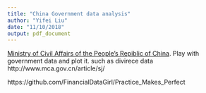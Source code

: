 ```yaml
---
title: "China Government data analysis"
author: "Yifei Liu"
date: "11/10/2018"
output: pdf_document
---
```


[Ministry of Civil Affairs of the People's Repiblic of China](http://www.mca.gov.cn). Play with government data and plot it. such as divirece data http://www.mca.gov.cn/article/sj/

https://github.com/FinancialDataGirl/Practice_Makes_Perfect
